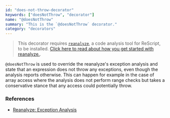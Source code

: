```yaml
---
id: "does-not-throw-decorator"
keywords: ["doesNotThrow", "decorator"]
name: "@doesNotThrow"
summary: "This is the `@doesNotThrow` decorator."
category: "decorators"
---
```


> This decorator requires [`reanalyze`](https://github.com/rescript-lang/reanalyze), a code analysis tool for ReScript, to be installed. [Click here to read about how you get started with reanalyze.](/docs/manual/v12.0.0/editor-plugins#code-analysis).

`@doesNotThrow` is used to override the reanalyze's exception analysis and state that an expression does not throw any exceptions, even though the analysis reports otherwise. This can happen for example in the case of array access where the analysis does not perform range checks but takes a conservative stance that any access could potentially throw.

### References

- [Reanalyze: Exception Analysis](/docs/manual/v12.0.0/editor-plugins#exception-analysis)
